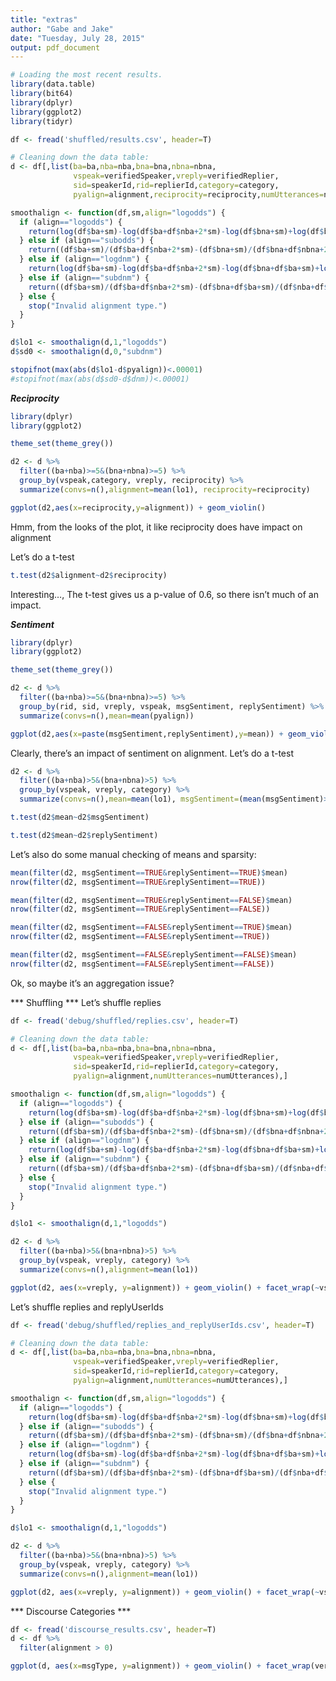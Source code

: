 ```yaml
---
title: "extras"
author: "Gabe and Jake"
date: "Tuesday, July 28, 2015"
output: pdf_document
---
```



```r
# Loading the most recent results.
library(data.table)
library(bit64)
library(dplyr)
library(ggplot2)
library(tidyr)

df <- fread('shuffled/results.csv', header=T)
```



```r
# Cleaning down the data table:
d <- df[,list(ba=ba,nba=nba,bna=bna,nbna=nbna,
              vspeak=verifiedSpeaker,vreply=verifiedReplier,
              sid=speakerId,rid=replierId,category=category,
              pyalign=alignment,reciprocity=reciprocity,numUtterances=numUtterances, msgSentiment=(msgSentiment>0), replySentiment=(replySentiment>0)),]

```


```r
smoothalign <- function(df,sm,align="logodds") {
  if (align=="logodds") {
    return(log(df$ba+sm)-log(df$ba+df$nba+2*sm)-log(df$bna+sm)+log(df$bna+df$nbna+2*sm))
  } else if (align=="subodds") {
    return((df$ba+sm)/(df$ba+df$nba+2*sm)-(df$bna+sm)/(df$bna+df$nbna+2*sm))
  } else if (align=="logdnm") {
    return(log(df$ba+sm)-log(df$ba+df$nba+2*sm)-log(df$bna+df$ba+sm)+log(df$nba+df$ba+df$bna+df$nbna+2*sm))
  } else if (align=="subdnm") {
    return((df$ba+sm)/(df$ba+df$nba+2*sm)-(df$bna+df$ba+sm)/(df$nba+df$ba+df$bna+df$nbna+2*sm))
  } else {
    stop("Invalid alignment type.")
  }
} 

d$lo1 <- smoothalign(d,1,"logodds")
d$sd0 <- smoothalign(d,0,"subdnm")

stopifnot(max(abs(d$lo1-d$pyalign))<.00001)
#stopifnot(max(abs(d$sd0-d$dnm))<.00001)


```

***Reciprocity***

```r
library(dplyr)
library(ggplot2)

theme_set(theme_grey())

d2 <- d %>%
  filter((ba+nba)>=5&(bna+nbna)>=5) %>%
  group_by(vspeak,category, vreply, reciprocity) %>%
  summarize(convs=n(),alignment=mean(lo1), reciprocity=reciprocity)

ggplot(d2,aes(x=reciprocity,y=alignment)) + geom_violin()


```
Hmm, from the looks of the plot, it like reciprocity does have impact on alignment

Let's do a t-test

```r

t.test(d2$alignment~d2$reciprocity)

```

Interesting..., The t-test gives us a p-value of 0.6, so there isn't much of an impact.


***Sentiment***

```r
library(dplyr)
library(ggplot2)

theme_set(theme_grey())

d2 <- d %>%
  filter((ba+nba)>=5&(bna+nbna)>=5) %>%
  group_by(rid, sid, vreply, vspeak, msgSentiment, replySentiment) %>%
  summarize(convs=n(),mean=mean(pyalign))

ggplot(d2,aes(x=paste(msgSentiment,replySentiment),y=mean)) + geom_violin() + facet_wrap(vspeak~vreply) + labs(title="msgSentiment vs replySentiment") + stat_summary(geom="point", fun.y="mean")
```

Clearly, there's an impact of sentiment on alignment. Let's do a t-test

```r

d2 <- d %>%
  filter((ba+nba)>5&(bna+nbna)>5) %>%
  group_by(vspeak, vreply, category) %>%
  summarize(convs=n(),mean=mean(lo1), msgSentiment=(mean(msgSentiment)>0), replySentiment=(mean(replySentiment)>0))

t.test(d2$mean~d2$msgSentiment)

t.test(d2$mean~d2$replySentiment)

```

Let's also do some manual checking of means and sparsity:

```r
mean(filter(d2, msgSentiment==TRUE&replySentiment==TRUE)$mean)
nrow(filter(d2, msgSentiment==TRUE&replySentiment==TRUE))

mean(filter(d2, msgSentiment==TRUE&replySentiment==FALSE)$mean)
nrow(filter(d2, msgSentiment==TRUE&replySentiment==FALSE))

mean(filter(d2, msgSentiment==FALSE&replySentiment==TRUE)$mean)
nrow(filter(d2, msgSentiment==FALSE&replySentiment==TRUE))

mean(filter(d2, msgSentiment==FALSE&replySentiment==FALSE)$mean)
nrow(filter(d2, msgSentiment==FALSE&replySentiment==FALSE))

```

Ok, so maybe it's an aggregation issue?

*** Shuffling ***
Let's shuffle replies
```r

df <- fread('debug/shuffled/replies.csv', header=T)

# Cleaning down the data table:
d <- df[,list(ba=ba,nba=nba,bna=bna,nbna=nbna,
              vspeak=verifiedSpeaker,vreply=verifiedReplier,
              sid=speakerId,rid=replierId,category=category,
              pyalign=alignment,numUtterances=numUtterances),]

smoothalign <- function(df,sm,align="logodds") {
  if (align=="logodds") {
    return(log(df$ba+sm)-log(df$ba+df$nba+2*sm)-log(df$bna+sm)+log(df$bna+df$nbna+2*sm))
  } else if (align=="subodds") {
    return((df$ba+sm)/(df$ba+df$nba+2*sm)-(df$bna+sm)/(df$bna+df$nbna+2*sm))
  } else if (align=="logdnm") {
    return(log(df$ba+sm)-log(df$ba+df$nba+2*sm)-log(df$bna+df$ba+sm)+log(df$nba+df$ba+df$bna+df$nbna+2*sm))
  } else if (align=="subdnm") {
    return((df$ba+sm)/(df$ba+df$nba+2*sm)-(df$bna+df$ba+sm)/(df$nba+df$ba+df$bna+df$nbna+2*sm))
  } else {
    stop("Invalid alignment type.")
  }
} 

d$lo1 <- smoothalign(d,1,"logodds")

d2 <- d %>%
  filter((ba+nba)>5&(bna+nbna)>5) %>%
  group_by(vspeak, vreply, category) %>%
  summarize(convs=n(),alignment=mean(lo1))

ggplot(d2, aes(x=vreply, y=alignment)) + geom_violin() + facet_wrap(~vspeak)

```

Let's shuffle replies and replyUserIds

```r

df <- fread('debug/shuffled/replies_and_replyUserIds.csv', header=T)

# Cleaning down the data table:
d <- df[,list(ba=ba,nba=nba,bna=bna,nbna=nbna,
              vspeak=verifiedSpeaker,vreply=verifiedReplier,
              sid=speakerId,rid=replierId,category=category,
              pyalign=alignment,numUtterances=numUtterances),]

smoothalign <- function(df,sm,align="logodds") {
  if (align=="logodds") {
    return(log(df$ba+sm)-log(df$ba+df$nba+2*sm)-log(df$bna+sm)+log(df$bna+df$nbna+2*sm))
  } else if (align=="subodds") {
    return((df$ba+sm)/(df$ba+df$nba+2*sm)-(df$bna+sm)/(df$bna+df$nbna+2*sm))
  } else if (align=="logdnm") {
    return(log(df$ba+sm)-log(df$ba+df$nba+2*sm)-log(df$bna+df$ba+sm)+log(df$nba+df$ba+df$bna+df$nbna+2*sm))
  } else if (align=="subdnm") {
    return((df$ba+sm)/(df$ba+df$nba+2*sm)-(df$bna+df$ba+sm)/(df$nba+df$ba+df$bna+df$nbna+2*sm))
  } else {
    stop("Invalid alignment type.")
  }
} 

d$lo1 <- smoothalign(d,1,"logodds")

d2 <- d %>%
  filter((ba+nba)>5&(bna+nbna)>5) %>%
  group_by(vspeak, vreply, category) %>%
  summarize(convs=n(),alignment=mean(lo1))

ggplot(d2, aes(x=vreply, y=alignment)) + geom_violin() + facet_wrap(~vspeak)

```

*** Discourse Categories ***

```r
df <- fread('discourse_results.csv', header=T)
d <- df %>%
  filter(alignment > 0)

ggplot(d, aes(x=msgType, y=alignment)) + geom_violin() + facet_wrap(verifiedSpeaker~verifiedReplier)

```

